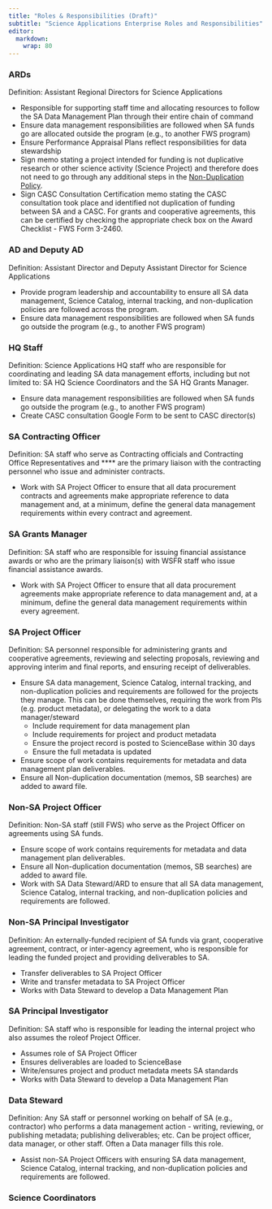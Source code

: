 ```yaml
---
title: "Roles & Responsibilities (Draft)"
subtitle: "Science Applications Enterprise Roles and Responsibilities"
editor: 
  markdown: 
    wrap: 80
---
```


### ARDs

Definition​: Assistant Regional Directors for Science Applications

-   Responsible for supporting staff time and allocating resources to follow
    the SA Data Management Plan through their entire chain of command
-   Ensure data management responsibilities are followed when SA funds go are
    allocated outside the program (e.g., to another FWS program)
-   Ensure Performance Appraisal Plans reflect responsibilities for data
    stewardship
-   Sign ​memo​ stating a project intended for funding is not duplicative
    research or other science activity (Science Project) and therefore does
    not need to go through any additional steps in the [Non-Duplication
    Policy](non_duplication_policy.qmd).
-   Sign ​CASC Consultation Certification memo​ stating the CASC consultation
    took place and identified not duplication of funding between SA and a
    CASC. For grants and cooperative agreements, this can be certified by
    checking the appropriate check box on the Award Checklist - FWS Form
    3-2460.

### AD and Deputy AD

Definition​: Assistant Director and Deputy Assistant Director for Science
Applications

-   Provide program leadership and accountability to ensure all SA data
    management, Science Catalog, internal tracking, and non-duplication
    policies are followed across the program.
-   Ensure data management responsibilities are followed when SA funds go
    outside the program (e.g., to another FWS program)

### HQ Staff

Definition​: Science Applications HQ staff who are responsible for coordinating
and leading SA data management efforts, including but not limited to: SA HQ
Science Coordinators and the SA HQ Grants Manager.

-   Ensure data management responsibilities are followed when SA funds go
    outside the program (e.g., to another FWS program)
-   Create CASC consultation Google Form to be sent to CASC director(s)

### SA Contracting Officer

Definition​: SA staff who serve as Contracting officials and Contracting Office
Representatives and \*\*\*\* are the primary liaison with the contracting
personnel who issue and administer contracts.

-   Work with SA Project Officer to ensure that all data procurement contracts
    and agreements make appropriate reference to data management and, at a
    minimum, define the general data management requirements within every
    contract and agreement.

### SA Grants Manager

Definition​: SA staff who are responsible for issuing financial assistance
awards or who are the primary liaison(s) with WSFR staff who issue financial
assistance awards.

-   Work with SA Project Officer to ensure that all data procurement
    agreements make appropriate reference to data management and, at a
    minimum, define the general data management requirements within every
    agreement.

### SA Project Officer

Definition​: SA personnel responsible for administering grants and cooperative
agreements, reviewing and selecting proposals, reviewing and approving interim
and final reports, and ensuring receipt of deliverables.

-   Ensure SA data management, Science Catalog, internal tracking, and
    non-duplication policies and requirements are followed for the projects
    they manage. This can be done themselves, requiring the work from PIs
    (e.g. product metadata), or delegating the work to a data manager/steward
    -   Include requirement for data management plan
    -   Include requirements for project and product metadata
    -   Ensure the project record is posted to ScienceBase within 30 days
    -   Ensure the full metadata is updated
-   Ensure scope of work contains requirements for metadata and data
    management plan deliverables.
-   Ensure all Non-duplication documentation (memos, SB searches) are added to
    award file.

### Non-SA Project Officer

Definition​: Non-SA staff (still FWS) who serve as the Project Officer on
agreements using SA funds.

-   Ensure scope of work contains requirements for metadata and data
    management plan deliverables.
-   Ensure all Non-duplication documentation (memos, SB searches) are added to
    award file.
-   Work with SA Data Steward/ARD to ensure that all SA data management,
    Science Catalog, internal tracking, and non-duplication policies and
    requirements are followed.

### Non-SA Principal Investigator

Definition​: An externally-funded recipient of SA funds via grant, cooperative
agreement, contract, or inter-agency agreement, who is responsible for leading
the funded project and providing deliverables to SA.

-   Transfer deliverables to SA Project Officer
-   Write and transfer metadata to SA Project Officer
-   Works with Data Steward to develop a Data Management Plan

### SA Principal Investigator

Definition​: SA staff who is responsible for leading the internal project who
also assumes the roleof Project Officer.

-   Assumes role of SA Project Officer
-   Ensures deliverables are loaded to ScienceBase
-   Write/ensures project and product metadata meets SA standards
-   Works with Data Steward to develop a Data Management Plan

### Data Steward

Definition​: Any SA staff or personnel working on behalf of SA (e.g.,
contractor) who performs a data management action - writing, reviewing, or
publishing metadata; publishing deliverables; etc. Can be project officer,
data manager, or other staff. Often a Data manager fills this role.

-   Assist non-SA Project Officers with ensuring SA data management, Science
    Catalog, internal tracking, and non-duplication policies and requirements
    are followed.

### Science Coordinators

